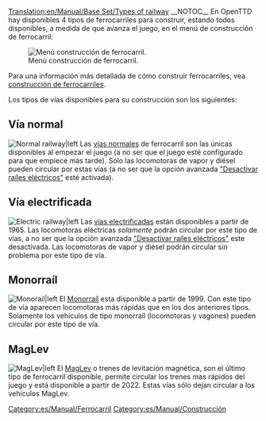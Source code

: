 [[Translation:en/Manual/Base Set/Types of railway]]
{{es/Manual/Base Set/Tipos de ferrocarril}}
__NOTOC__
En OpenTTD hay disponibles 4 tipos de ferrocarriles para construir, estando todos disponibles, a medida de que avanza el juego, en el menú de construcción de ferrocarril:

[[File:es/Manual/Openttd-rail1.png|none|Menú construcción de ferrocarril.]]

Para una información más detallada de cómo construir ferrocarriles, vea [[es/Manual/Construcción de ferrocarriles|construcción de ferrocarriles]].

Los tipos de vías disponibles para su construcción son los siguientes:

==Vía normal==
[[File:en/Manual/Base Set/NRail1Piece.png|Normal railway|left]]
Las [[es/Manual/Base Set/Ferrocarril|vías normales]] de ferrocarril son las únicas disponibles al empezar el juego (a no ser que el juego esté configurado para que empiece más tarde). Sólo las locomotoras de vapor y diésel pueden circular por estas vías (a no ser que la opción avanzada [[es/Archive/Manual/Settings/Opciones avanzadas/Vehículos#desactivar-railes-electricos|"Desactivar raíles eléctricos"]] esté activada).

==Vía electrificada==
[[File:en/Manual/Base Set/ERail1Piece.png|Electric railway|left]]
Las [[es/Manual/Base Set/Ferrocarril eléctrico|vías electrificadas]] están disponibles a partir de 1965. Las locomotoras eléctricas ''solamente'' podrán circular por este tipo de vías, a no ser que la opción avanzada [[es/Archive/Manual/Settings/Opciones avanzadas/Vehículos#desactivar-railes-electricos|"Desactivar raíles eléctricos"]] este desactivada. Las locomotoras de vapor y diésel podrán circular sin problema por este tipo de vía.

==Monorraíl==
[[File:en/Manual/Base Set/Monorail1Piece.png|Monorail|left]]
El [[es/Manual/Base Set/Monorraíl|Monorraíl]] esta disponible a partir de 1999. Con este tipo de vía aparecen locomotoras más rápidas que en los dos anteriores tipos. Solamente los vehículos de tipo monorraíl (locomotoras y vagones) pueden circular por este tipo de vía.

==MagLev==
[[File:en/Manual/Base Set/Maglev1Piece.png|MagLev|left]]
El [[es/Manual/Base Set/MagLev|MagLev]] o trenes de levitación magnética, son el último tipo de ferrocarril disponible, permite circular los trenes mas rápidos del juego y está disponible a partir de 2022. Estas vías sólo dejan circular a los vehículos MagLev. 

[[Category:es/Manual/Ferrocarril]]
[[Category:es/Manual/Construcción]]